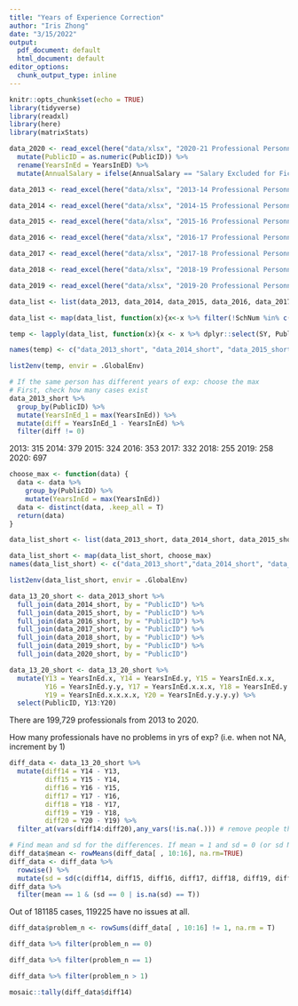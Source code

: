 ```yaml
---
title: "Years of Experience Correction"
author: "Iris Zhong"
date: "3/15/2022"
output:
  pdf_document: default
  html_document: default
editor_options:
  chunk_output_type: inline
---
```


```r
knitr::opts_chunk$set(echo = TRUE)
library(tidyverse)
library(readxl)
library(here)
library(matrixStats)
```

```r
data_2020 <- read_excel(here("data/xlsx", "2020-21 Professional Personnel Individual Staff Report updated.xlsx")) %>% 
  mutate(PublicID = as.numeric(PublicID)) %>% 
  rename(YearsInEd = YearsInED) %>%
  mutate(AnnualSalary = ifelse(AnnualSalary == "Salary Excluded for Fictitious", NA, AnnualSalary))

data_2013 <- read_excel(here("data/xlsx", "2013-14 Professional Personnel Individual Staff Report.xlsx"))

data_2014 <- read_excel(here("data/xlsx", "2014-15 Professional Personnel Individual Staff Report.xlsx"))

data_2015 <- read_excel(here("data/xlsx", "2015-16 Professional Personnel Individual Staff Report.xlsx"))

data_2016 <- read_excel(here("data/xlsx", "2016-17 Professional Personnel Individual Staff Report.xlsx"))

data_2017 <- read_excel(here("data/xlsx", "2017-18 Professional Personnel Individual Staff Report.xlsx"))

data_2018 <- read_excel(here("data/xlsx", "2018-19 Professional Personnel Individual Staff Report.xlsx")) %>% rename(YearsInEd = YearsInED)

data_2019 <- read_excel(here("data/xlsx", "2019-20 Professional Personnel Individual Staff Report.xlsx")) %>% rename(YearsInEd = YearsInED)
```

```r
data_list <- list(data_2013, data_2014, data_2015, data_2016, data_2017, data_2018, data_2019, data_2020)
```

```r
data_list <- map(data_list, function(x){x<-x %>% filter(!SchNum %in% c("9999", "Off-Site")) %>% filter(!PublicID %in% c(1880041809, -1629249266))})

temp <- lapply(data_list, function(x){x <- x %>% dplyr::select(SY, PublicID, YearsInEd) %>% mutate(YearsInEd = as.numeric(YearsInEd)); return (x)})

names(temp) <- c("data_2013_short", "data_2014_short", "data_2015_short", "data_2016_short", "data_2017_short", "data_2018_short","data_2019_short", "data_2020_short")

list2env(temp, envir = .GlobalEnv)
```




```r
# If the same person has different years of exp: choose the max
# First, check how many cases exist
data_2013_short %>%
  group_by(PublicID) %>%
  mutate(YearsInEd_1 = max(YearsInEd)) %>%
  mutate(diff = YearsInEd_1 - YearsInEd) %>%
  filter(diff != 0)
```

2013: 315
2014: 379
2015: 324
2016: 353
2017: 332
2018: 255
2019: 258
2020: 697


```r
choose_max <- function(data) {
  data <- data %>%
    group_by(PublicID) %>%
    mutate(YearsInEd = max(YearsInEd)) 
  data <- distinct(data, .keep_all = T)
  return(data)
}
```


```r
data_list_short <- list(data_2013_short, data_2014_short, data_2015_short, data_2016_short, data_2017_short, data_2018_short, data_2019_short, data_2020_short)
```

```r
data_list_short <- map(data_list_short, choose_max) 
names(data_list_short) <- c("data_2013_short","data_2014_short", "data_2015_short", "data_2016_short", "data_2017_short", "data_2018_short","data_2019_short", "data_2020_short")

list2env(data_list_short, envir = .GlobalEnv)
```

```r
data_13_20_short <- data_2013_short %>%
  full_join(data_2014_short, by = "PublicID") %>%
  full_join(data_2015_short, by = "PublicID") %>%
  full_join(data_2016_short, by = "PublicID") %>%
  full_join(data_2017_short, by = "PublicID") %>%
  full_join(data_2018_short, by = "PublicID") %>%
  full_join(data_2019_short, by = "PublicID") %>%
  full_join(data_2020_short, by = "PublicID")
```

```r
data_13_20_short <- data_13_20_short %>%
  mutate(Y13 = YearsInEd.x, Y14 = YearsInEd.y, Y15 = YearsInEd.x.x,
         Y16 = YearsInEd.y.y, Y17 = YearsInEd.x.x.x, Y18 = YearsInEd.y.y.y, 
         Y19 = YearsInEd.x.x.x.x, Y20 = YearsInEd.y.y.y.y) %>%
  select(PublicID, Y13:Y20)
```

There are 199,729 professionals from 2013 to 2020. 

How many professionals have no problems in yrs of exp? (i.e. when not NA, increment by 1)

```r
diff_data <- data_13_20_short %>%
  mutate(diff14 = Y14 - Y13,
         diff15 = Y15 - Y14,
         diff16 = Y16 - Y15,
         diff17 = Y17 - Y16,
         diff18 = Y18 - Y17,
         diff19 = Y19 - Y18,
         diff20 = Y20 - Y19) %>%
  filter_at(vars(diff14:diff20),any_vars(!is.na(.))) # remove people that were only present in Y13

```

```r
# Find mean and sd for the differences. If mean = 1 and sd = 0 (or sd NA), it has 
diff_data$mean <- rowMeans(diff_data[ , 10:16], na.rm=TRUE)
diff_data <- diff_data %>%
  rowwise() %>%
  mutate(sd = sd(c(diff14, diff15, diff16, diff17, diff18, diff19, diff20), na.rm = T))
diff_data %>%
  filter(mean == 1 & (sd == 0 | is.na(sd) == T))
```


Out of 181185 cases, 119225 have no issues at all. 

```r
diff_data$problem_n <- rowSums(diff_data[ , 10:16] != 1, na.rm = T)
```

```r
diff_data %>% filter(problem_n == 0)
```


```r
diff_data %>% filter(problem_n == 1)
```

```r
diff_data %>% filter(problem_n > 1)
```

```r
mosaic::tally(diff_data$diff14)
```

